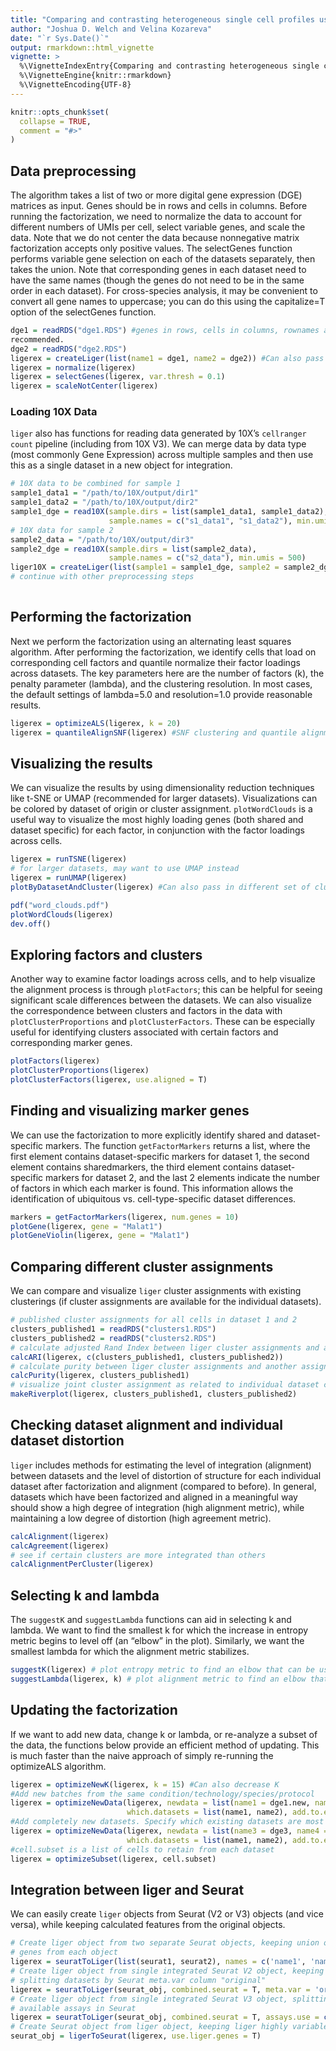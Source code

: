 ```yaml
---
title: "Comparing and contrasting heterogeneous single cell profiles using liger"
author: "Joshua D. Welch and Velina Kozareva"
date: "`r Sys.Date()`"
output: rmarkdown::html_vignette
vignette: >
  %\VignetteIndexEntry{Comparing and contrasting heterogeneous single cell profiles using liger}
  %\VignetteEngine{knitr::rmarkdown}
  %\VignetteEncoding{UTF-8}
---
```


```r
knitr::opts_chunk$set(
  collapse = TRUE,
  comment = "#>"
)
```

## Data preprocessing
The algorithm takes a list of two or more digital gene expression (DGE) matrices as input. Genes should be in rows and cells in columns.
Before running the factorization, we need to normalize the data to account for different numbers of UMIs per cell,
select variable genes, and scale the data. Note that we do not center the data because nonnegative matrix factorization accepts only
positive values. The selectGenes function performs variable gene selection on each of the datasets separately, then takes the union. Note that corresponding genes in each dataset need to have the same names (though the genes do not need to be in the same order in each dataset). For cross-species analysis, it may be convenient to convert all gene names to uppercase; you can do this using the capitalize=T option of the selectGenes function.
```r
dge1 = readRDS("dge1.RDS") #genes in rows, cells in columns, rownames and colnames included. Sparse matrix format is
recommended.
dge2 = readRDS("dge2.RDS")
ligerex = createLiger(list(name1 = dge1, name2 = dge2)) #Can also pass in more than 2 datasets
ligerex = normalize(ligerex)
ligerex = selectGenes(ligerex, var.thresh = 0.1)
ligerex = scaleNotCenter(ligerex)

```

### Loading 10X Data
`liger` also has functions for reading data generated by 10X's `cellranger count` pipeline (including
from 10X V3). We can merge data by data type (most commonly Gene Expression) across multiple samples and 
then use this as a single dataset in a new object for integration. 
```r
# 10X data to be combined for sample 1 
sample1_data1 = "/path/to/10X/output/dir1"
sample1_data2 = "/path/to/10X/output/dir2"
sample1_dge = read10X(sample.dirs = list(sample1_data1, sample1_data2), 
                      sample.names = c("s1_data1", "s1_data2"), min.umis = 500)
# 10X data for sample 2
sample2_data = "/path/to/10X/output/dir3"
sample2_dge = read10X(sample.dirs = list(sample2_data), 
                      sample.names = c("s2_data"), min.umis = 500)
liger10X = createLiger(list(sample1 = sample1_dge, sample2 = sample2_dge))
# continue with other preprocessing steps
                      
```

## Performing the factorization
Next we perform the factorization using an alternating least squares algorithm. After performing the factorization,
we identify cells that load on corresponding cell factors and quantile normalize their factor loadings across datasets.
The key parameters here are the number of factors (k), the penalty parameter (lambda), and the clustering resolution.
In most cases, the default settings of lambda=5.0 and resolution=1.0 provide reasonable results.
```r
ligerex = optimizeALS(ligerex, k = 20) 
ligerex = quantileAlignSNF(ligerex) #SNF clustering and quantile alignment
```

## Visualizing the results
We can visualize the results by using dimensionality reduction techniques like t-SNE or UMAP (recommended 
for larger datasets). Visualizations can be colored by dataset of origin or cluster assignment. 
`plotWordClouds` is a useful way to visualize the most highly loading genes (both shared and dataset
specific) for each factor, in conjunction with the factor loadings across cells.  
```r
ligerex = runTSNE(ligerex)
# for larger datasets, may want to use UMAP instead
ligerex = runUMAP(ligerex)
plotByDatasetAndCluster(ligerex) #Can also pass in different set of cluster labels to plot

pdf("word_clouds.pdf")
plotWordClouds(ligerex)
dev.off()

```

## Exploring factors and clusters
Another way to examine factor loadings across cells, and to help visualize the alignment process is 
through `plotFactors`; this can be helpful for seeing significant scale differences between the 
datasets. We can also visualize the correspondence between clusters and factors in the data with 
`plotClusterProportions` and `plotClusterFactors`. These can be especially useful for identifying 
clusters associated with certain factors and corresponding marker genes. 
```r
plotFactors(ligerex)
plotClusterProportions(ligerex)
plotClusterFactors(ligerex, use.aligned = T)
```

## Finding and visualizing marker genes
We can use the factorization to more explicitly identify shared and dataset-specific markers. The function `getFactorMarkers`
returns a list, where the first element contains dataset-specific markers for dataset 1, the second 
element contains sharedmarkers, the third element contains dataset-specific markers for dataset 2, 
and the last 2 elements indicate the number of factors in which each marker is found. This information 
allows the identification of ubiquitous vs. cell-type-specific dataset differences.
```r
markers = getFactorMarkers(ligerex, num.genes = 10)
plotGene(ligerex, gene = "Malat1")
plotGeneViolin(ligerex, gene = "Malat1")
```

## Comparing different cluster assignments 
We can compare and visualize `liger` cluster assignments with existing clusterings (if cluster assignments
are available for the individual datasets). 
```r
# published cluster assignments for all cells in dataset 1 and 2
clusters_published1 = readRDS("clusters1.RDS")
clusters_published2 = readRDS("clusters2.RDS")
# calculate adjusted Rand Index between liger cluster assignments and another assignment
calcARI(ligerex, c(clusters_published1, clusters_published2)) 
# calculate purity between liger cluster assignments and another assignment for just dataset 1 
calcPurity(ligerex, clusters_published1)
# visualize joint cluster assignment as related to individual dataset cluster assignments
makeRiverplot(ligerex, clusters_published1, clusters_published2)
```

## Checking dataset alignment and individual dataset distortion
`liger` includes methods for estimating the level of integration (alignment) between datasets and 
the level of distortion of structure for each individual dataset after factorization and alignment
(compared to before). In general, datasets which have been factorized and aligned in a meaningful way
should show a high degree of integration (high alignment metric), while maintaining a low degree of distortion 
(high agreement metric).
```r
calcAlignment(ligerex)
calcAgreement(ligerex)
# see if certain clusters are more integrated than others
calcAlignmentPerCluster(ligerex)
```

## Selecting k and lambda
The `suggestK` and `suggestLambda` functions can aid in selecting k and lambda. We want to find the smallest
k for which the increase in entropy metric begins to level off (an "elbow" in the plot). Similarly, we want the
smallest lambda for which the alignment metric stabilizes.
```r
suggestK(ligerex) # plot entropy metric to find an elbow that can be used to select the number of factors
suggestLambda(ligerex, k) # plot alignment metric to find an elbow that can be used to select the value of lambda
```

## Updating the factorization
If we want to add new data, change k or lambda, or re-analyze a subset of the data, the functions
below provide an efficient method of updating. This is much faster than the naive approach of 
simply re-running the optimizeALS algorithm.
```r
ligerex = optimizeNewK(ligerex, k = 15) #Can also decrease K
#Add new batches from the same condition/technology/species/protocol
ligerex = optimizeNewData(ligerex, newdata = list(name1 = dge1.new, name2 = dge2.new),
                          which.datasets = list(name1, name2), add.to.existing = T) 
#Add completely new datasets. Specify which existing datasets are most similar.
ligerex = optimizeNewData(ligerex, newdata = list(name3 = dge3, name4 = dge4),
                          which.datasets = list(name1, name2), add.to.existing = F) 
#cell.subset is a list of cells to retain from each dataset
ligerex = optimizeSubset(ligerex, cell.subset) 
```

## Integration between liger and Seurat
We can easily create `liger` objects from Seurat (V2 or V3) objects (and vice versa), while keeping 
calculated features from the original objects. 
```r
# Create liger object from two separate Seurat objects, keeping union of top 2000 highly variable 
# genes from each object
ligerex = seuratToLiger(list(seurat1, seurat2), names = c('name1', 'name2'), num.hvg.info = 2000)
# Create liger object from single integrated Seurat V2 object, keeping CCA factorization, 
# splitting datasets by Seurat meta.var column "original"
ligerex = seuratToLiger(seurat_obj, combined.seurat = T, meta.var = 'original', cca.to.H = T)
# Create liger object from single integrated Seurat V3 object, splitting datasets by two
# available assays in Seurat 
ligerex = seuratToLiger(seurat_obj, combined.seurat = T, assays.use = c('RNA', 'ADT'))
# Create Seurat object from liger object, keeping liger highly variable genes
seurat_obj = ligerToSeurat(ligerex, use.liger.genes = T)

```
